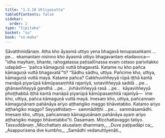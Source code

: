 ```yaml
---
title: "1.3.10 Uttiyasutta"
tableOfContents: false
sidebar:
  order: 2
type: "tipitaka"
basket: "su"
book: "sn-maha"
---
```



<DynamicBreadcrumb />

<Division number="30" book="sn-maha" bookNo="14" page="17">

<Paragraph number="112" book="sn-maha">
Sāvatthinidānaṃ. Atha kho āyasmā uttiyo yena bhagavā tenupasaṅkami …pe…  ekamantaṃ nisinno kho āyasmā uttiyo bhagavantaṃ etadavoca—  “idha mayhaṃ, bhante, rahogatassa paṭisallīnassa evaṃ cetaso parivitakko udapādi—  ‘pañca kāmaguṇā vuttā bhagavatā. Katame nu kho pañca kāmaguṇā vuttā bhagavatā’”ti? “Sādhu sādhu, uttiya. Pañcime kho, uttiya, kāmaguṇā vuttā mayā. Katame pañca? Cakkhuviññeyyā rūpā iṭṭhā kantā manāpā piyarūpā kāmūpasaṃhitā rajanīyā, sotaviññeyyā saddā …pe…  ghānaviññeyyā gandhā …pe…  jivhāviññeyyā rasā …pe…  kāyaviññeyyā phoṭṭhabbā iṭṭhā kantā manāpā piyarūpā kāmūpasaṃhitā rajanīyā—  ime kho, uttiya, pañca kāmaguṇā vuttā mayā. Imesaṃ kho, uttiya, pañcannaṃ kāmaguṇānaṃ pahānāya ariyo aṭṭhaṅgiko maggo bhāvetabbo. Katamo ariyo aṭṭhaṅgiko maggo? Seyyathidaṃ—  sammādiṭṭhi …pe…  sammāsamādhi. Imesaṃ kho, uttiya, pañcannaṃ kāmaguṇānaṃ pahānāya ayaṃ ariyo aṭṭhaṅgiko maggo bhāvetabbo”ti.

</Paragraph>
</Division>

<Paragraph number="113" type="center" book="sn-maha">
Dasamaṃ.



</Paragraph>

<Paragraph number="114" type="center" book="sn-maha">
Micchattavaggo tatiyo.



</Paragraph>

<Paragraph number="115" type="center" book="sn-maha">
Tassuddānaṃ


</Paragraph>

<Paragraph number="116" type="verses" book="sn-maha">
_Micchattaṃ akusalaṃ dhammaṃ,_  
_Duve paṭipadāpi ca;_  
_Asappurisena dve kumbho,_  
_Samādhi vedanuttiyenāti._
</Paragraph>